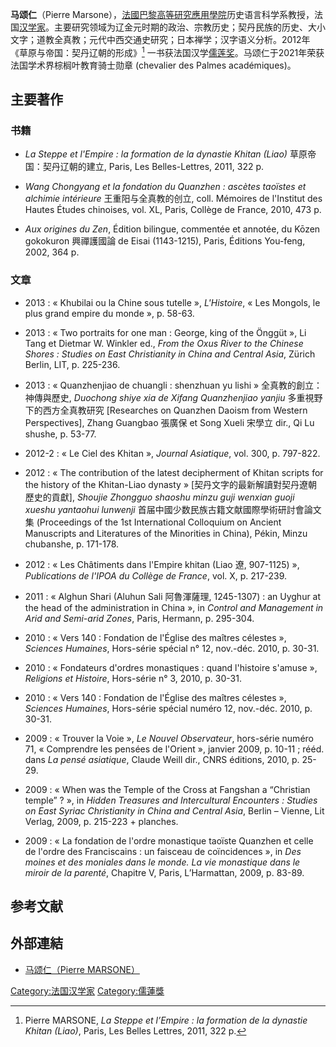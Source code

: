 '''马颂仁'''（Pierre Marsone），[[法國|法國]][[巴黎|巴黎]][[高等研究應用學院|高等研究應用學院]]历史语言科学系教授，法国[[汉学家|汉学家]]。主要研究领域为辽金元时期的政治、宗教历史；契丹民族的历史、大小文字；道教全真教；元代中西交通史研究；日本禅学；汉字语义分析。2012年《草原与帝国：契丹辽朝的形成》<ref>Pierre MARSONE, ''La Steppe et l’Empire : la formation de la dynastie Khitan (Liao)'', Paris, Les Belles Lettres, 2011, 322 p.</ref> 一书获法国汉学[[儒莲奖|儒莲奖]]。马颂仁于2021年荣获法国学术界棕榈叶教育骑士勋章 (chevalier des Palmes académiques)。

==主要著作==
=== 书籍  ===
* ''La Steppe et l'Empire : la formation de la dynastie Khitan (Liao)'' 草原帝国：契丹辽朝的建立, Paris, Les Belles-Lettres, 2011, 322 p.

* ''Wang Chongyang et la fondation du Quanzhen : ascètes taoïstes et alchimie intérieure'' 王重阳与全真教的创立, coll. Mémoires de l'Institut des Hautes Études chinoises, vol. XL, Paris, Collège de France, 2010, 473 p.

* ''Aux origines du Zen'', Édition bilingue, commentée et annotée, du Kōzen gokokuron 興禪護國論 de Eisai (1143-1215), Paris, Éditions You-feng, 2002, 364 p.

=== 文章  ===
* 2013 : « Khubilai ou la Chine sous tutelle », ''L'Histoire'', « Les Mongols, le plus grand empire du monde », p. 58-63.

* 2013 : « Two portraits for one man : George, king of the Önggüt », Li Tang et Dietmar W. Winkler ed., ''From the Oxus River to the Chinese Shores : Studies on East Christianity in China and Central Asia'', Zürich Berlin, LIT, p. 225-236.

* 2013 : « Quanzhenjiao de chuangli : shenzhuan yu lishi » 全真教的創立：神傳與歷史, ''Duochong shiye xia de Xifang Quanzhenjiao yanjiu'' 多重視野下的西方全真教研究 [Researches on Quanzhen Daoism from Western Perspectives], Zhang Guangbao 張廣保 et Song Xueli 宋學立 dir., Qi Lu shushe, p. 53-77.

* 2012-2 : « Le Ciel des Khitan », ''Journal Asiatique'', vol. 300, p. 797-822.

* 2012 : « The contribution of the latest decipherment of Khitan scripts for the history of the Khitan-Liao dynasty » [契丹文字的最新解讀對契丹遼朝歷史的貢獻], ''Shoujie Zhongguo shaoshu minzu guji wenxian guoji xueshu yantaohui lunwenji'' 首届中國少数民族古籍文献國際學術研討會論文集 (Proceedings of the 1st International Colloquium on Ancient Manuscripts and Literatures of the Minorities in China), Pékin, Minzu chubanshe, p. 171-178.

* 2012 : « Les Châtiments dans l'Empire khitan (Liao 遼, 907-1125) », ''Publications de l'IPOA du Collège de France'', vol. X, p. 217-239.

* 2011 : « Alghun Shari (Aluhun Sali 阿魯渾薩理, 1245-1307) : an Uyghur at the head of the administration in China », in ''Control and Management in Arid and Semi-arid Zones'', Paris, Hermann, p. 295-304.

* 2010 : « Vers 140 : Fondation de l'Église des maîtres célestes », ''Sciences Humaines'', Hors-série spécial n° 12, nov.-déc. 2010, p. 30-31.

* 2010 : « Fondateurs d'ordres monastiques : quand l'histoire s'amuse », ''Religions et Histoire'', Hors-série n° 3, 2010, p. 30-31.

* 2010 : « Vers 140 : Fondation de l'Église des maîtres célestes », ''Sciences Humaines'', Hors-série spécial numéro 12, nov.-déc. 2010, p. 30-31.

* 2009 : « Trouver la Voie », ''Le Nouvel Observateur'', hors-série numéro 71, « Comprendre les pensées de l'Orient », janvier 2009, p. 10-11 ; rééd. dans ''La pensé asiatique'', Claude Weill dir., CNRS éditions, 2010, p. 25-29. 

* 2009 : « When was the Temple of the Cross at Fangshan a “Christian temple” ? », in ''Hidden Treasures and Intercultural Encounters : Studies on East Syriac Christianity in China and Central Asia'', Berlin – Vienne, Lit Verlag, 2009, p. 215-223 + planches.

* 2009 : « La fondation de l'ordre monastique taoïste Quanzhen et celle de l'ordre des Franciscains : un faisceau de coïncidences », in ''Des moines et des moniales dans le monde. La vie monastique dans le miroir de la parenté'', Chapitre V, Paris, L’Harmattan, 2009, p. 83-89.

==参考文献==
{{reflist}}

==外部連結==
* [http://www.crcao.fr/spip.php?article187&lang=fr 马颂仁（Pierre MARSONE）] {{Wayback|url=http://www.crcao.fr/spip.php?article187&lang=fr |date=20201202190015 }}

[[Category:法国汉学家|Category:法国汉学家]]
[[Category:儒蓮獎|Category:儒蓮獎]]